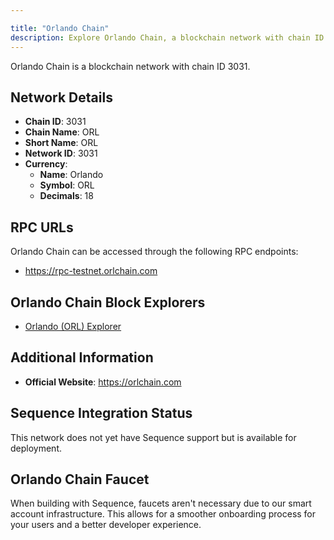 ```yaml
---

title: "Orlando Chain"
description: Explore Orlando Chain, a blockchain network with chain ID 3031. Learn about its native currency, Orlando, and how to interact with the network.
---
```




Orlando Chain is a blockchain network with chain ID 3031.

## Network Details

- **Chain ID**: 3031
- **Chain Name**: ORL
- **Short Name**: ORL
- **Network ID**: 3031
- **Currency**: 
  - **Name**: Orlando
  - **Symbol**: ORL
  - **Decimals**: 18

## RPC URLs

Orlando Chain can be accessed through the following RPC endpoints:

- https://rpc-testnet.orlchain.com

## Orlando Chain Block Explorers

- [Orlando (ORL) Explorer](https://orlscan.com)

## Additional Information

- **Official Website**: https://orlchain.com

## Sequence Integration Status

This network does not yet have Sequence support but is available for deployment.

## Orlando Chain Faucet

When building with Sequence, faucets aren't necessary due to our smart account infrastructure. This allows for a smoother onboarding process for your users and a better developer experience.
